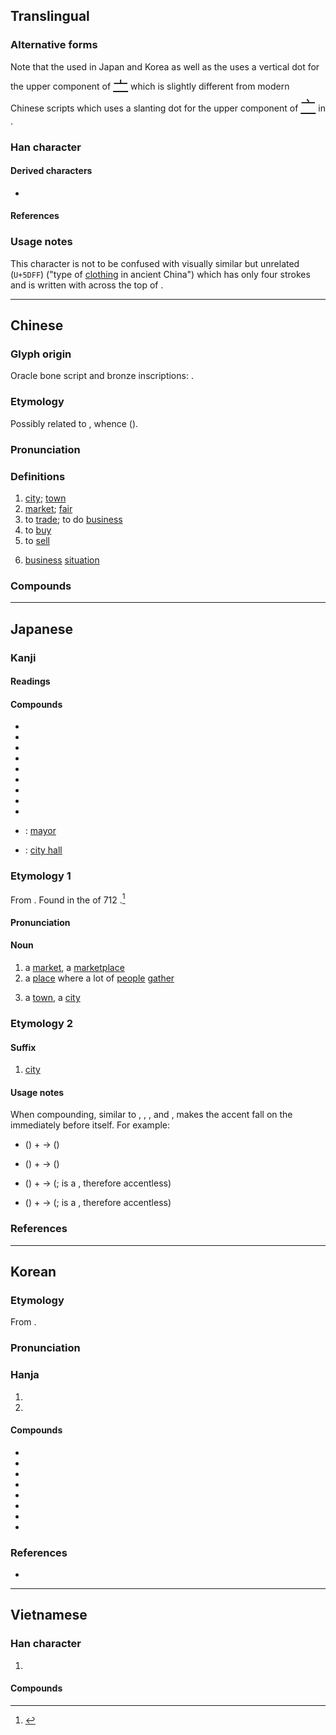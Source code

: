 {{also|帀|巿}}
{{character info}}
==Translingual==
{{stroke order|strokes=5}}

===Alternative forms===
Note that the {{w|Ming (typefaces)|Ming typeface}} used in Japan and Korea as well as the {{w|Kangxi dictionary}} uses a vertical dot for the upper component of <span style="font-size:x-large;" lang=ja>[[亠#Translingual|亠]]</span> which is slightly different from modern Chinese scripts which uses a slanting {{l|mul|丶}} dot for the upper component of <span style="font-size:x-large;" lang=zh>[[亠#Translingual|亠]]</span> in <span style="font-size:x-large;" lang=zh>{{l|mul|市}}</span>.

===Han character===
{{Han char|rn=50|rad=巾|as=02|sn=5|four=00227|canj=YLB|ids=⿱丶帀,⿱亠巾}}

====Derived characters====
* {{l|mul|[[伂]], [[姉]], [[㧊]], [[沛]], [[昁]], [[肺]], [[柿]], [[㸬]], [[鈰]]([[铈]]), [[鬧]]/[[閙]]([[闹]])}}

====References====
{{Han ref|kx=0328.030|dkj=08775|dj=0632.130|hdz=10729.050|uh=5E02}}

===Usage notes===
This character is not to be confused with visually similar but unrelated <span style="font-size:xx-large;">{{l|mul|巿}}</span> (<code>U+5DFF</code>) ("type of [[clothing]] in ancient China") which has only four strokes and is written with {{l|mul|一}} across the top of {{l|mul|巾}}.

----

==Chinese==
{{zh-forms}}
{{zh-wp}}

===Glyph origin===
{{Han etym}}
Oracle bone script and bronze inscriptions: {{Han compound|兮|之|ls=psc|c1=s|c2=p|t1=bustling}}.

===Etymology===
Possibly related to {{cog|tai-pro|*z.ɟɯːꟲ||to buy}}, whence {{cog|th|ซื้อ}} ({{zh-ref|Schuessler, 2007}}).

===Pronunciation===
{{zh-pron
|m=shì
|dg=шы3
|c=si5
|c-t=si4,si4*
|g=si5
|h=pfs=sṳ;gd=si4
|j=si3
|mb=chī
|md=chê
|mn=xm,zz,tw:chhī/qz,jj:chhǐ/xm,zz,tw:sī/qz:sǐ
|mn_note=chhī/chhǐ - vernacular; sī/sǐ - literary
|mn-t=ci6
|w=3zr
|x=shr5/shr4
|x_note=shr5 - vernacular; shr4 - literary
|mc=y
|oc=y
|ma=y
|cat=n
}}

===Definitions===
{{zh-hanzi}}

# [[city]]; [[town]]
# [[market]]; [[fair]]
# to [[trade]]; to do [[business]]
# to [[buy]]
# to [[sell]]
# {{lb|zh|Quanzhou|&|Xiamen|_|Hokkien}} [[business]] [[situation]] {{gloss|buy and sell of goods}}

===Compounds===
{{zh-der|三藩市|三街六市|上市|不利市|互市|亥市|人肉市場|休市|假日花市|公超市|公開市場|六街三市|共同市場|利市|利市三倍|匯市|千金市骨|南門市場|吳市吹簫|吹簫吳市|單一市場|土市|坊市|城市|城市山林|城市病|城市網絡|墟市|壟斷市場|外匯市場|多頭市場|夜市|夜市場|大市|大發利市|大陸市場|大隱朝市|夯市|奔走如市|女市|姊妹市|室怒市色|宮市|寶珠市餅|小市|小市民|就業市場|巴拿馬市|市不二價|市不豫價|市中心|市井|市井之人|市井之徒|市井之臣|市井小人|市井小民|市井無賴|市人|市俗|市價|市儈|市內|市公所|市區|市地重劃|市場|市場區隔|市場深化|市場調查|市容|市尺|市平|市府|市廛|市招|市政|市政府|市斤|市曹|市朝|市歡|市民|市民農園|市況|市無二價|市畝|市立|市肆|市舶司|市花|市虎|市街|市語|市議會|市道|市道交|市郊|市鎮|市鑰|市長|市隱|市集|市面|市食|市駿|布拉薩市|年市|店頭市場|後市|應市|打市語|批發市場|投杼市虎|抬行市|拆放市場|招搖過市|招財利市|搶市|撐市面|撻市|攙行奪市|收市|新市鎮|暴屍於市|曉市|書市|有行無市|朝市|朝遷市變|本市|東京股市|東市|東市朝衣|果菜市場|柴市|棄市|榮譽市民|欺行霸市|歐市|歸市|沙市|河市|泡麵市場|海上都市|海市蜃樓|港市|滿市街|潛山隱市|燈市|燒利市|燕市酒人|營口市|現貨市場|瓦市|發利市|發市|監市履狶|直轄市|省轄市|看淡後市|科威特市|米市|糠市|綁赴市曹|縣轄市|罷市|股市|股票市場|胡志明市|臣門如市|自治都市|自由市|自由市場|自貢市|自選市場|花市|苗栗市|茶市|茶馬市|草市|菜市|菜市口|菜市場|蚌埠市|蜃樓海市|行市|街市|街頭市尾|衛星都市|衡陽市|襄樊市|要市|觀光夜市|觀者如市|證券市場|貨幣市場|買市|資本市場|趁頭市|超級市場|趕市|跳蚤市場|躉售市場|都市|都市之肺|都市化|都市家具|都市病|都市計畫|金融市場|銀市|錢市|門如市|門市|門庭若市|開封市|開市|開市大吉|院轄市|隨行就市|集市|雙核都市|雙聯市|雲陽市|零售市場|面市|韓市呼天|香市|鬧市|鬼市子|魚市|鴿市|黑市|尚市|彌市|涴市|楊林市|街河市|橫溝市|曹市|簡市|資市|秦市|毛市|網市|橋市|予市|新市|董市|羊市|水市|梅市|𣍐赴市:bē-hù-chhī;Min Nan}}

{{zh-cat|Beginning|Administrative divisions}}

----

==Japanese==

===Kanji===
{{ja-kanji|grade=2|rs=巾02}}

====Readings====
{{ja-readings
|goon=じ
|kanon=し
|kun=いち-
}}

====Compounds====
{{der-top}}
* {{ja-r|市%営|し%えい}}
* {{ja-r|市%外|し%がい}}
* {{ja-r|市%街|し%がい}}
* {{ja-r|市%場|いち%ば}}
* {{ja-r|市%井|し%せい}}
* {{ja-r|市%販|し%はん}}
* {{ja-r|市%有|し%ゆう}}
* {{ja-r|市%立|し%りつ}}
* {{ja-r|市%松%模%様|いち%まつ%も%よう}}
* {{ja-r|市%長|し%ちょう}}: [[mayor]]
* {{ja-r|市%役%所|し%やく%しょ}}: [[city hall]]
{{der-bottom}}

===Etymology 1===
{{ja-kanjitab|いち|yomi=k}}
From {{inh|ja|ojp|市|tr=ichi}}.  Found in the ''{{w|Kojiki}}'' of 712 {{CE}}.<ref name="KDJ">{{R:Kokugo Dai Jiten}}</ref>

====Pronunciation====
{{ja-pron|yomi=k|いち|acc=1|acc_ref=DJR}}

====Noun====
{{ja-noun|いち}}

# a [[market]], a [[marketplace]]
# a [[place]] where a lot of [[people]] [[gather]]
# {{q|less commonly}} a [[town]], a [[city]]

===Etymology 2===
{{ja-kanjitab|し|yomi=o}}

====Suffix====
{{ja-pos|し|suffix}}

# [[city]]

====Usage notes====
When compounding, similar to {{m|ja|都|tr=-to}}, {{m|ja|道|tr=-dō}}, {{m|ja|府|tr=-fu}}, {{m|ja|県|tr=-ken}} and {{m|ja|町|tr=chō}}, makes the accent fall on the {{m|ja|自立拍|tr=jiritsuhaku||autonomous mora}} immediately before itself. For example:
*{{m|ja|大阪}} ({{m|ja|おおさか}}) + {{m|ja|市}} → {{m|ja|大阪市}} ({{m|ja|おおさかし|おおさ'''か'''ꜜし}})
*{{m|ja|佐久}} ({{m|ja|さく}}) + {{m|ja|市}} → {{m|ja|佐久市}} ({{m|ja|さく|さ'''く'''ꜜし}})
*{{m|ja|仙台}} ({{m|ja|せんだい|せꜜんだい}}) + {{m|ja|市}} → {{m|ja|仙台市}} ({{m|ja|せんだいし|せん'''だ'''ꜜいし}}; {{m|ja|い}} is a {{m|ja|特殊拍|tr=tokushuhaku||special mora}}, therefore accentless)
*{{m|ja|五條}} ({{m|ja|ごじょう|ごꜜじょう}}) + {{m|ja|市}} → {{m|ja|五條市}} ({{m|ja|ごじょうし|ご'''じょ'''ꜜうし}}; {{m|ja|う}} is a {{m|ja|特殊拍|tr=tokushuhaku||special mora}}, therefore accentless)

===References===
<references/>

{{C|ja|Administrative divisions}}

----

==Korean==

===Etymology===
From {{der|ko|ltc|-}} {{ltc-l|市}}.

{{collapse|
* {{hanja-dongguk|씽〯|ssǐ}}
* {{hanja-hunmong|시〯|sǐ|官衙}}
|Historical readings
|bg=#FFFFFF}}

===Pronunciation===
{{ko-hanja-pron|시|l=y}}

===Hanja===
{{ko-hanja-search}}
{{ko-hanja|저자|시}}

# {{hanja form of|시|[[market]]}}
# {{hanja form of|시|[[city]]; [[town]]}}

====Compounds====
{{der-top}}
* {{ko-l|도시|都市}}
* {{ko-l|시장|[[mayor]]|市長}}
* {{ko-l|시장|[[market]]|市場}}
* {{ko-l|시청|[[city hall]]|市廳}}
* {{ko-l|시민|[[citizen]]|市民}}
* {{ko-l|시립|[[municipal]]|市立}}
* {{ko-l|^[[평양]][[시]]|[[Pyongyang]] [[city]]|[[平壤]][[市]]}}
* {{ko-l|^[[인천]][[시]]|[[Incheon]] [[city]]|[[仁川]][[市]]}}
{{der-bottom}}

===References===
* {{R:hanjadoc|2968}}

----

==Vietnamese==

===Han character===
{{vi-readings|reading=thị|rs=巾02}}

# {{rfdef|vi|sort=巾02}}

====Compounds====
{{der3|vi
|{{vi-l|都市|đô thị|}}
|{{vi-l|超市|siêu thị|}}
|{{vi-l|市政|thị chính|}}
|{{vi-l|市鎮|thị trấn|}}
|{{vi-l|市場|thị trường|}}
|{{vi-l|市長|thị trưởng|}}
|{{vi-l|市社|thị xã|}}
|{{vi-l|市民|thị dân|}}
|{{vi-l|市廳|thị sảnh|}}
}}